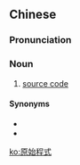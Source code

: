 ==Chinese==
{{zh-forms|type=22}}

===Pronunciation===
{{zh-pron
|m=yuánshǐ chéngshì
|cat=n
}}

===Noun===
{{zh-noun}}

# {{lb|zh|Taiwanese Mandarin}} [[source code]]

====Synonyms====
* {{zh-l|原始碼}}
* {{zh-l|源碼}}

{{zh-cat|Computing}}

[[ko:原始程式]]